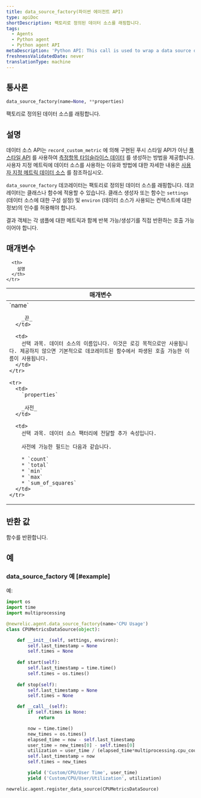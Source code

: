 ```yaml
---
title: data_source_factory(파이썬 에이전트 API)
type: apiDoc
shortDescription: 팩토리로 정의된 데이터 소스를 래핑합니다.
tags:
  - Agents
  - Python agent
  - Python agent API
metaDescription: 'Python API: This call is used to wrap a data source defined as a factory.'
freshnessValidatedDate: never
translationType: machine
---
```


## 통사론

```py
data_source_factory(name=None, **properties)
```

팩토리로 정의된 데이터 소스를 래핑합니다.

## 설명

데이터 소스 API는 `record_custom_metric` 에 의해 구현된 푸시 스타일 API가 아닌 [풀 스타일 API](/docs/agents/python-agent/supported-features/python-custom-metrics#push-versus-pull-interfaces) 를 사용하여 [측정항목 타임슬라이스 데이터](/docs/data-analysis/metrics/analyze-your-metrics/data-collection-metric-timeslice-event-data#timeslice-data) 를 생성하는 방법을 제공합니다. 사용자 지정 메트릭에 데이터 소스를 사용하는 이유와 방법에 대한 자세한 내용은 [사용자 지정 메트릭 데이터 소스](/docs/agents/python-agent/supported-features/python-custom-metrics#custom-metric-data-sources) 를 참조하십시오.

`data_source_factory` 데코레이터는 팩토리로 정의된 데이터 소스를 래핑합니다. 데코레이터는 클래스나 함수에 적용할 수 있습니다. 클래스 생성자 또는 함수는 `settings` (데이터 소스에 대한 구성 설정) 및 `environ` (데이터 소스가 사용되는 컨텍스트에 대한 정보)의 인수를 허용해야 합니다.

결과 객체는 각 샘플에 대한 메트릭과 함께 반복 가능/생성기를 직접 반환하는 호출 가능이어야 합니다.

## 매개변수

<table>
  <thead>
    <tr>
      <th width="25%">
        매개변수
      </th>

      <th>
        설명
      </th>
    </tr>
  </thead>

  <tbody>
    <tr>
      <td>
        `name`

        _끈_
      </td>

      <td>
        선택 과목. 데이터 소스의 이름입니다. 이것은 로깅 목적으로만 사용됩니다. 제공하지 않으면 기본적으로 데코레이트된 함수에서 파생된 호출 가능한 이름이 사용됩니다.
      </td>
    </tr>

    <tr>
      <td>
        `properties`

        _사전_
      </td>

      <td>
        선택 과목. 데이터 소스 팩터리에 전달할 추가 속성입니다.

        사전에 가능한 필드는 다음과 같습니다.

        * `count`
        * `total`
        * `min`
        * `max`
        * `sum_of_squares`
      </td>
    </tr>
  </tbody>
</table>

## 반환 값

함수를 반환합니다.

## 예

### data_source_factory 예 [#example]

예:

```py
import os
import time
import multiprocessing

@newrelic.agent.data_source_factory(name='CPU Usage')
class CPUMetricsDataSource(object):

    def __init__(self, settings, environ):
        self.last_timestamp = None
        self.times = None
 
    def start(self):
        self.last_timestamp = time.time()
        self.times = os.times()
 
    def stop(self):
        self.last_timestamp = None
        self.times = None

    def __call__(self):
        if self.times is None:
            return

        now = time.time()
        new_times = os.times()
        elapsed_time = now - self.last_timestamp
        user_time = new_times[0] - self.times[0]
        utilization = user_time / (elapsed_time*multiprocessing.cpu_count())
        self.last_timestamp = now
        self.times = new_times

        yield ('Custom/CPU/User Time', user_time)
        yield ('Custom/CPU/User/Utilization', utilization)

newrelic.agent.register_data_source(CPUMetricsDataSource)
```
